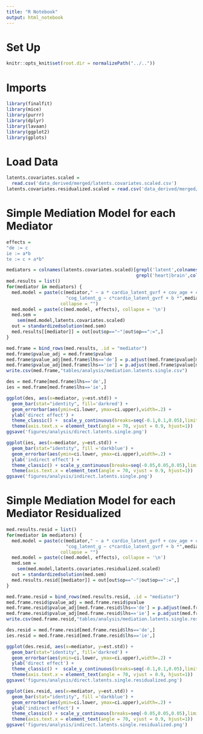 ```yaml
---
title: "R Notebook"
output: html_notebook
---
```


# Set Up
```r
knitr::opts_knit$set(root.dir = normalizePath("../.."))
```

# Imports
```r
library(finalfit)
library(mice)
library(purrr)
library(dplyr)
library(lavaan)
library(ggplot2)
library(gplots)
```

# Load Data
```r
latents.covariates.scaled = 
  read.csv('data_derived/merged/latents.covariates.scaled.csv')
latents.covariates.residualized.scaled = read.csv('data_derived/merged/latents.covariates.residualized.scaled.csv')
```

# Simple Mediation Model for each Mediator 
```r
effects = 
"de := c
ie := a*b
te := c + a*b"
```

```r
mediators = colnames(latents.covariates.scaled)[grepl('latent',colnames(latents.covariates.scaled)) &
                                                grepl('heart|brain',colnames(latents.covariates.scaled))]
med.results = list()
for(mediator in mediators) {
  med.model = paste(c(mediator," ~ a * cardio_latent_gvrf + cov_age + cov_sex\n",
                      "cog_latent_g ~ c*cardio_latent_gvrf + b *",mediator,"+cov_age + cov_sex"),
                    collapse = "")
  med.model = paste(c(med.model, effects), collapse = '\n')
  med.sem = 
    sem(med.model,latents.covariates.scaled)
  out = standardizedsolution(med.sem)
  med.results[[mediator]] = out[out$op=="~"|out$op==":=",]
}
```

```r
med.frame = bind_rows(med.results, .id = "mediator")
med.frame$pvalue_adj = med.frame$pvalue 
med.frame$pvalue_adj[med.frame$lhs=='de'] = p.adjust(med.frame$pvalue[med.frame$lhs=='de'],'BH')
med.frame$pvalue_adj[med.frame$lhs=='ie'] = p.adjust(med.frame$pvalue[med.frame$lhs=='ie'],'BH')
write.csv(med.frame,"tables/analysis/mediation.latents.single.csv")
```

```r
des = med.frame[med.frame$lhs=='de',]
ies = med.frame[med.frame$lhs=='ie',]
```

```r
ggplot(des, aes(x=mediator, y=est.std)) + 
  geom_bar(stat="identity", fill='darkred') + 
  geom_errorbar(aes(ymin=ci.lower, ymax=ci.upper),width=.2) + 
  ylab('direct effect') + 
  theme_classic() +  scale_y_continuous(breaks=seq(-0.1,0.1,0.05),limits=c(-0.12,0.12)) +
  theme(axis.text.x = element_text(angle = 70, vjust = 0.9, hjust=1))
ggsave('figures/analysis/direct.latents.single.png')
```

```r
ggplot(ies, aes(x=mediator, y=est.std)) + 
  geom_bar(stat="identity", fill ='darkblue') + 
  geom_errorbar(aes(ymin=ci.lower, ymax=ci.upper),width=.2) + 
  ylab('indirect effect') + 
  theme_classic() + scale_y_continuous(breaks=seq(-0.05,0.05,0.05),limits=c(-0.1,0.1)) +
  theme(axis.text.x = element_text(angle = 70, vjust = 0.9, hjust=1))
ggsave('figures/analysis/indirect.latents.single.png')
```

# Simple Mediation Model for each Mediator Residualized

```r
med.results.resid = list()
for(mediator in mediators) {
  med.model = paste(c(mediator," ~ a * cardio_latent_gvrf + cov_age + cov_sex\n",
                      "cog_latent_g ~ c*cardio_latent_gvrf + b *",mediator,"+cov_age + cov_sex"),
                    collapse = "")
  med.model = paste(c(med.model, effects), collapse = '\n')
  med.sem = 
    sem(med.model,latents.covariates.residualized.scaled)
  out = standardizedsolution(med.sem)
  med.results.resid[[mediator]] = out[out$op=="~"|out$op==":=",]
}
```

```r
med.frame.resid = bind_rows(med.results.resid, .id = "mediator")
med.frame.resid$pvalue_adj = med.frame.resid$pvalue 
med.frame.resid$pvalue_adj[med.frame.resid$lhs=='de'] = p.adjust(med.frame.resid$pvalue[med.frame.resid$lhs=='de'],'BH')
med.frame.resid$pvalue_adj[med.frame.resid$lhs=='ie'] = p.adjust(med.frame.resid$pvalue[med.frame.resid$lhs=='ie'],'BH')
write.csv(med.frame.resid,"tables/analysis/mediation.latents.single.residualized.csv")
```

```r
des.resid = med.frame.resid[med.frame.resid$lhs=='de',]
ies.resid = med.frame.resid[med.frame.resid$lhs=='ie',]
```

```r
ggplot(des.resid, aes(x=mediator, y=est.std)) + 
  geom_bar(stat="identity", fill='darkred') + 
  geom_errorbar(aes(ymin=ci.lower, ymax=ci.upper),width=.2) + 
  ylab('direct effect') + 
  theme_classic() +  scale_y_continuous(breaks=seq(-0.1,0.1,0.05),limits=c(-0.12,0.12)) +
  theme(axis.text.x = element_text(angle = 70, vjust = 0.9, hjust=1))
ggsave('figures/analysis/direct.latents.single.residualized.png')
```

```r
ggplot(ies.resid, aes(x=mediator, y=est.std)) + 
  geom_bar(stat="identity", fill ='darkblue') + 
  geom_errorbar(aes(ymin=ci.lower, ymax=ci.upper),width=.2) + 
  ylab('indirect effect') + 
  theme_classic() + scale_y_continuous(breaks=seq(-0.05,0.05,0.05),limits=c(-0.1,0.1)) +
  theme(axis.text.x = element_text(angle = 70, vjust = 0.9, hjust=1))
ggsave('figures/analysis/indirect.latents.single.residualized.png')
```